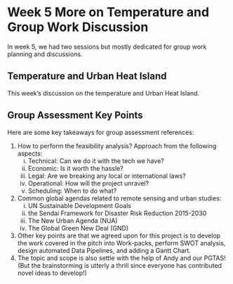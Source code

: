 # Week 5 More on Temperature and Group Work Discussion {.unnumbered}

In week 5, we had two sessions but mostly dedicated for group work planning and discussions.

## Temperature and Urban Heat Island {.unnumbered}

This week's discussion on the temperature and Urban Heat Island.

## Group Assessment Key Points {.unnumbered}

Here are some key takeaways for group assessment references:

1.  How to perform the feasibility analysis? Approach from the following aspects:
    i.  Technical: Can we do it with the tech we have?
    ii. Economic: Is it worth the hassle?
    iii. Legal: Are we breaking any local or international laws?
    iv. Operational: How will the project unravel?
    v.  Scheduling: When to do what?
2.  Common global agendas related to remote sensing and urban studies:
    i.  UN Sustainable Development Goals
    ii. the Sendai Framework for Disaster Risk Reduction 2015-2030
    iii. The New Urban Agenda (NUA)
    iv. The Global Green New Deal (GND)
3.  Other key points are that we agreed upon for this project is to develop the work covered in the pitch into Work-packs, perform SWOT analysis, design automated Data Pipelines, and adding a Gantt Chart.
4.  The topic and scope is also settle with the help of Andy and our PGTAS! (But the brainstorming is utterly a thrill since everyone has contributed novel ideas to develop!)

